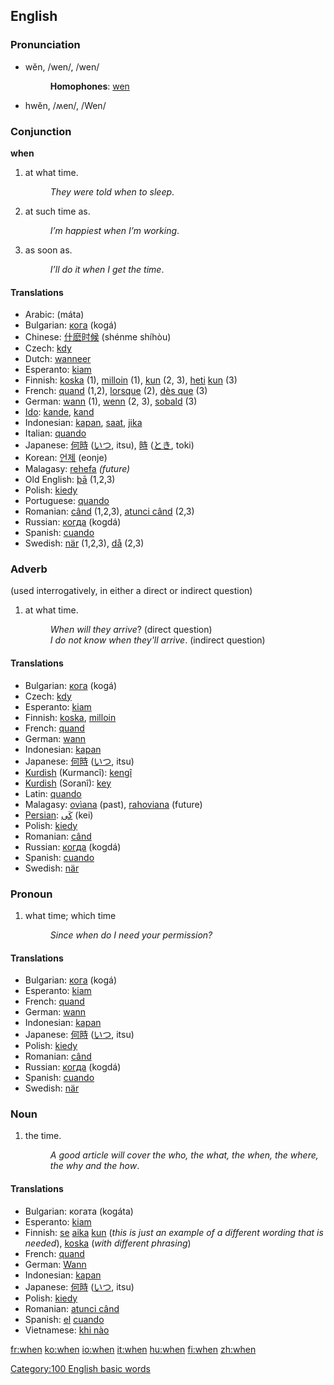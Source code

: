 ==English==

{{rank|will|no|them|50|when|if|there|more}}

===Pronunciation===
*wĕn, /wen/, /wen/
*:'''Homophones''': [[wen]]
*hwĕn, /ʍen/, /Wen/

===Conjunction===
'''when'''
#at what time.
#:''They were told when to sleep''.
#at such time as.
#:''I’m happiest when I’m working''.
#as soon as.
#:''I’ll do it when I get the time''.

==== Translations ====
*Arabic: {{ARchar|[[متى]]}} (máta)
*Bulgarian: [[кога]] (kogá)
*Chinese: [[什麽时候]] (shénme shíhòu)
*Czech: [[kdy]]
*Dutch: [[wanneer]]
*Esperanto: [[kiam]]
*Finnish: [[koska]] (1), [[milloin]] (1), [[kun]] (2, 3), [[heti]] [[kun]] (3)
*French: [[quand]] (1,2), [[lorsque]] (2), [[dès que]] (3)
*German: [[wann]] (1), [[wenn]] (2, 3), [[sobald]] (3)
*[[Ido]]: [[kande]], [[kand]]
*Indonesian: [[kapan]], [[saat]], [[jika]]
*Italian: [[quando]]
*Japanese: [[何時]] ([[いつ]], itsu), [[時]] ([[とき]], toki)
*Korean: [[언제]] (eonje)
*Malagasy: [[rehefa]] ''(future)''
*Old English: [[þa|þā]] (1,2,3)
*Polish: [[kiedy]]
*Portuguese: [[quando]]
*Romanian: [[când]] (1,2,3), [[atunci când]] (2,3)
*Russian: [[когда]] (kogdá)
*Spanish: [[cuando]]
*Swedish: [[när]] (1,2,3), [[då]] (2,3)

===Adverb===
(used interrogatively, in either a direct or indirect question)
#at what time.
#:''When will they arrive''? (direct question)
#:''I do not know when they'll arrive''. (indirect question)

==== Translations ====
*Bulgarian: [[кога]] (kogá)
*Czech: [[kdy]]
*Esperanto: [[kiam]]
*Finnish: [[koska]], [[milloin]]
*French: [[quand]]
*German: [[wann]]
*Indonesian: [[kapan]]
*Japanese: [[何時]] ([[いつ]], itsu)
*[[Kurdish]] (Kurmancî): [[kengî]]
*[[Kurdish]] (Soranî): [[key]]
*Latin: [[quando]]
*Malagasy: [[ovìana]] (past), [[:mg:rahoviana|rahoviana]] (future)
*[[Persian]]: [[كَی]] (kei)
*Polish: [[kiedy]]
*Romanian: [[când]]
*Russian: [[когда]] (kogdá)
*Spanish: [[cuando]]
*Swedish: [[när]]

===Pronoun===
#what time; which time
#:''Since when do I need your permission?''

==== Translations ====
*Bulgarian: [[кога]] (kogá)
*Esperanto: [[kiam]]
*French: [[quand]]
*German: [[wann]]
*Indonesian: [[kapan]]
*Japanese: [[何時]] ([[いつ]], itsu)
*Polish: [[kiedy]]
*Romanian: [[când]] 
*Russian: [[когда]] (kogdá)
*Spanish: [[cuando]]
*Swedish: [[när]]

===Noun===
#the time.
#:''A good article will cover the who, the what, the when, the where, the why and the how''.

==== Translations ====
*Bulgarian: когата (kogáta) 
*Esperanto: [[kiam]]
*Finnish: [[se#Finnish|se]] [[aika]] [[kun]] (''this is just an example of a different wording that is needed''), [[koska]] (''with different phrasing'')
*French: [[quand]] {{m}}
*German: [[Wann]] {{n}}
*Indonesian: [[kapan]]
*Japanese: [[何時]] ([[いつ]], itsu)
*Polish: [[kiedy]]
*Romanian: [[atunci când]]
*Spanish: [[el]] [[cuando]]
*Vietnamese: [[khi nào]]

[[Category:100 English basic words]]

[[fr:when]]
[[ko:when]]
[[io:when]]
[[it:when]]
[[hu:when]]
[[fi:when]]
[[zh:when]]